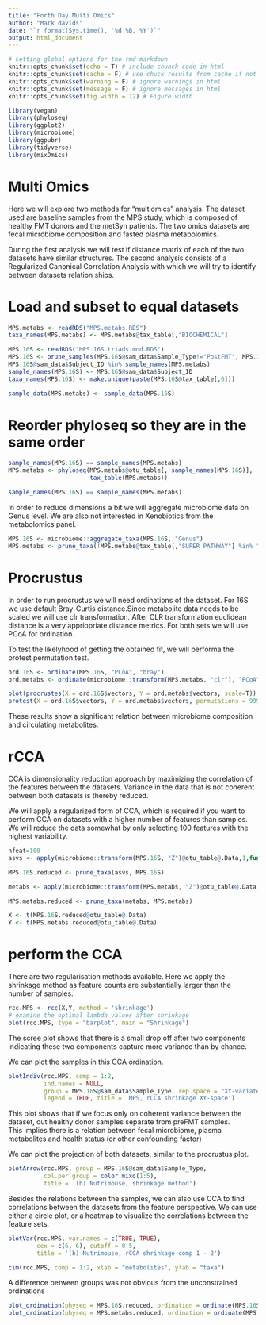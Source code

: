 ---
title: "Forth Day Multi Omics"
author: "Mark davids"
date: "`r format(Sys.time(), '%d %B, %Y')`"
output: html_document
---

```{r setup, include=FALSE}
# setting global options for the rmd markdown
knitr::opts_chunk$set(echo = T) # include chunck code in html
knitr::opts_chunk$set(cache = F) # use chuck results from cache if not modified (speed)
knitr::opts_chunk$set(warning = F) # ignore warnings in html
knitr::opts_chunk$set(message = F) # ignore messages in html
knitr::opts_chunk$set(fig.width = 12) # Figure width
```

```{r}
library(vegan)
library(phyloseq)
library(ggplot2)
library(microbiome)
library(ggpubr)
library(tidyverse)
library(mixOmics)
```

# Multi Omics

Here we will explore two methods for "multiomics" analysis.
The dataset used are baseline samples from the MPS study, which is composed of healthy FMT donors and the metSyn patients. The two omics datasets are fecal microbiome composition and fasted plasma metabolomics.

During the first analysis we will test if distance matrix of each of the two datasets have similar structures. The second analysis consists of a Regularized Canonical Correlation Analysis with which we will try to identify between datasets relation ships.

# Load and subset to equal datasets

```{r}
MPS.metabs <- readRDS("MPS.metabs.RDS")
taxa_names(MPS.metabs) <- MPS.metabs@tax_table[,"BIOCHEMICAL"]

MPS.16S <- readRDS("MPS.16S.triads.mod.RDS")
MPS.16S <- prune_samples(MPS.16S@sam_data$Sample_Type!="PostFMT", MPS.16S)
MPS.16S@sam_data$Subject_ID %in% sample_names(MPS.metabs)
sample_names(MPS.16S) <- MPS.16S@sam_data$Subject_ID
taxa_names(MPS.16S) <- make.unique(paste(MPS.16S@tax_table[,6]))

sample_data(MPS.metabs) <- sample_data(MPS.16S)
```

# Reorder phyloseq so they are in the same order

```{r}
sample_names(MPS.16S) == sample_names(MPS.metabs)
MPS.metabs <- phyloseq(MPS.metabs@otu_table[, sample_names(MPS.16S)],
                       tax_table(MPS.metabs))

sample_names(MPS.16S) == sample_names(MPS.metabs)
```
In order to reduce dimensions a bit we will aggregate microbiome data on Genus level. We are also not interested in Xenobiotics from the metabolomics panel.

```{r}
MPS.16S <- microbiome::aggregate_taxa(MPS.16S, "Genus")
MPS.metabs <- prune_taxa(!MPS.metabs@tax_table[,"SUPER PATHWAY"] %in% "Xenobiotics" , MPS.metabs)
```

# Procrustus

In order to run procrustus we will need ordinations of the dataset.
For 16S we use default Bray-Curtis distance.Since metabolite data needs to be scaled we will use clr transformation. After CLR transformation euclidean distance is a very appriopriate distance metrics.
For both sets we will use PCoA for ordination.

To test the likelyhood of getting the obtained fit, we will performa the protest permutation test.

```{r}
ord.16S <- ordinate(MPS.16S, "PCoA", "bray")
ord.metabs <- ordinate(microbiome::transform(MPS.metabs, "clr"), "PCoA", "euclidean")

plot(procrustes(X = ord.16S$vectors, Y = ord.metabs$vectors, scale=T))
protest(X = ord.16S$vectors, Y = ord.metabs$vectors, permutations = 99999)
```

These results show a significant relation between microbiome composition and circulating metabolites. 

# rCCA

CCA is dimensionality reduction approach by maximizing the correlation of the features between the datasets. Variance in the data that is not coherent between both datasets is thereby reduced.

We will apply a regularized form of CCA, which is required if you want to perform CCA on datasets with a higher number of features than samples.
We will reduce the data somewhat by only selecting 100 features with the highest variability.

```{r}
nfeat=100
asvs <- apply(microbiome::transform(MPS.16S, "Z")@otu_table@.Data,1,function(x) sum(abs(x))) %>% sort(decreasing = T) %>% head(nfeat) %>% names()

MPS.16S.reduced <- prune_taxa(asvs, MPS.16S)

metabs <- apply(microbiome::transform(MPS.metabs, "Z")@otu_table@.Data,1,function(x) sum(abs(x))) %>% sort(decreasing = T) %>% head(nfeat) %>% names()

MPS.metabs.reduced <- prune_taxa(metabs, MPS.metabs)

X <- t(MPS.16S.reduced@otu_table@.Data)
Y <- t(MPS.metabs.reduced@otu_table@.Data)
```

# perform the CCA

There are two regularisation methods available.
Here we apply the shrinkage method as feature counts are substantially larger than the number of samples.

```{r}
rcc.MPS <- rcc(X,Y, method = 'shrinkage') 
# examine the optimal lambda values after shrinkage 
plot(rcc.MPS, type = "barplot", main = "Shrinkage") 
```

The scree plot shows that there is a small drop off after two components indicating these two components capture more variance than by chance.

We can plot the samples in this CCA ordination.

```{r}
plotIndiv(rcc.MPS, comp = 1:2, 
          ind.names = NULL,
          group = MPS.16S@sam_data$Sample_Type, rep.space = "XY-variate", 
          legend = TRUE, title = 'MPS, rCCA shrinkage XY-space')
```

This plot shows that if we focus only on coherent variance between the dataset, out healthy donor samples separate from preFMT samples.  
This implies there is a relation between fecal microbiome, plasma metabolites and health status (or other confounding factor)

We can plot the projection of both datasets, similar to the procrustus plot.

```{r}
plotArrow(rcc.MPS, group = MPS.16S@sam_data$Sample_Type, 
          col.per.group = color.mixo(1:5),
          title = '(b) Nutrimouse, shrinkage method')
```
Besides the relations between the samples, we can also use CCA to find correlations between the datasets from the feature perspective.
We can use either a circle plot, or a heatmap to visualize the correlations between the feature sets.

```{r}
plotVar(rcc.MPS, var.names = c(TRUE, TRUE),
        cex = c(6, 6), cutoff = 0.5,
        title = '(b) Nutrimouse, rCCA shrinkage comp 1 - 2')
```

```{r}
cim(rcc.MPS, comp = 1:2, xlab = "metabolites", ylab = "taxa")
```

A difference between groups was not obvious from the unconstrained ordinations

```{r}
plot_ordination(physeq = MPS.16S.reduced, ordination = ordinate(MPS.16S, "PCoA", "bray"), color="Sample_Type")
plot_ordination(physeq = MPS.metabs.reduced, ordination = ordinate(MPS.metabs.reduced, "PCoA", "bray"), color="Sample_Type")
```